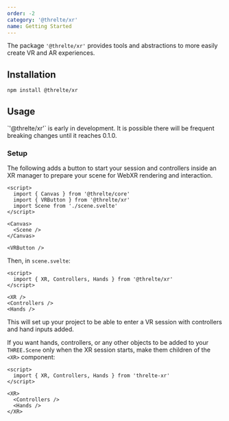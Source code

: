 ```yaml
---
order: -2
category: '@threlte/xr'
name: Getting Started
---
```


The package `'@threlte/xr'` provides tools and abstractions to more easily create VR and AR experiences.

## Installation

```bash title="Terminal"
npm install @threlte/xr
```

## Usage

<Tip type="experimental">
  `'@threlte/xr'` is early in development. It is possible there will be frequent breaking changes until it reaches 0.1.0.
</Tip>

### Setup

The following adds a button to start your session and controllers inside an XR manager to prepare your scene for WebXR rendering and interaction.

```svelte title="Scene.svelte" {3,11}+
<script>
  import { Canvas } from '@threlte/core'
  import { VRButton } from '@threlte/xr'
  import Scene from './scene.svelte'
</script>

<Canvas>
  <Scene />
</Canvas>

<VRButton />
```

Then, in `scene.svelte`:
```svelte
<script>
  import { XR, Controllers, Hands } from '@threlte/xr'
</script>

<XR />
<Controllers />
<Hands />
```

This will set up your project to be able to enter a VR session with controllers and hand inputs added.

If you want hands, controllers, or any other objects to be added to your `THREE.Scene` only when the XR session starts, make them children of the `<XR>` component:

```svelte
<script>
  import { XR, Controllers, Hands } from 'threlte-xr'
</script>

<XR>
  <Controllers />
  <Hands />
</XR>
```

